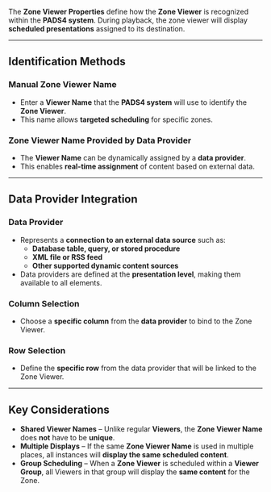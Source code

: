 
The **Zone Viewer Properties** define how the **Zone Viewer** is recognized within the **PADS4 system**. During playback, the zone viewer will display **scheduled presentations** assigned to its destination.

---

## **Identification Methods**  

### **Manual Zone Viewer Name**  
- Enter a **Viewer Name** that the **PADS4 system** will use to identify the **Zone Viewer**.  
- This name allows **targeted scheduling** for specific zones.  

### **Zone Viewer Name Provided by Data Provider**  
- The **Viewer Name** can be dynamically assigned by a **data provider**.  
- This enables **real-time assignment** of content based on external data.  

---

## **Data Provider Integration**  

### **Data Provider**  
- Represents a **connection to an external data source** such as:  
  - **Database table, query, or stored procedure**  
  - **XML file or RSS feed**  
  - **Other supported dynamic content sources**  
- Data providers are defined at the **presentation level**, making them available to all elements.  

### **Column Selection**  
- Choose a **specific column** from the **data provider** to bind to the Zone Viewer.  

### **Row Selection**  
- Define the **specific row** from the data provider that will be linked to the Zone Viewer.  

---

## **Key Considerations**  

- **Shared Viewer Names** – Unlike regular **Viewers**, the **Zone Viewer Name** does **not** have to be **unique**.  
- **Multiple Displays** – If the same **Zone Viewer Name** is used in multiple places, all instances will **display the same scheduled content**.  
- **Group Scheduling** – When a **Zone Viewer** is scheduled within a **Viewer Group**, all Viewers in that group will display the **same content** for the Zone.  

